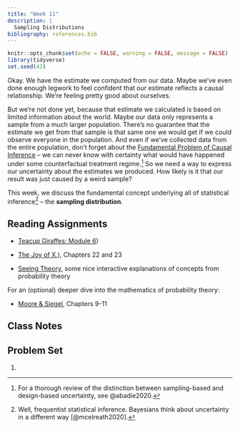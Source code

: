 ```yaml
---
title: "Week 11"
description: |
  Sampling Distributions
bibliography: references.bib
---
```


```r
knitr::opts_chunk$set(echo = FALSE, warning = FALSE, message = FALSE)
library(tidyverse)
set.seed(42)
```

Okay. We have the estimate we computed from our data. Maybe we've even done enough legwork to feel confident that our estimate reflects a causal relationship. We're feeling pretty good about ourselves.

But we're not done yet, because that estimate we calculated is based on limited information about the world. Maybe our data only represents a sample from a much larger population. There's no guarantee that the estimate we get from that sample is that same one we would get if we could observe everyone in the population. And even if we've collected data from the entire population, don't forget about the [Fundamental Problem of Causal Inference](week-08.html) -- we can never know with certainty what would have happened under some counterfactual treatment regime.[^1] So we need a way to express our uncertainty about the estimates we produced. How likely is it that our result was just caused by a weird sample?

[^1]: For a thorough review of the distinction between sampling-based and design-based uncertainty, see @abadie2020.

This week, we discuss the fundamental concept underlying all of statistical inference[^2] -- the **sampling distribution**.

[^2]: Well, frequentist statistical inference. Bayesians think about uncertainty in a different way [@mcelreath2020].

## Reading Assignments

-    [Teacup Giraffes: Module 6](https://tinystats.github.io/teacups-giraffes-and-statistics/06_standardError.html))

-   [The Joy of X](https://ebookcentral.proquest.com/lib/ugalib/reader.action?docID=3304559),), Chapters 22 and 23

-   [Seeing Theory](https://seeing-theory.brown.edu/), some nice interactive explanations of concepts from probability theory

For an (optional) deeper dive into the mathematics of probability theory:

-   [Moore & Siegel](https://ebookcentral.proquest.com/lib/ugalib/reader.action?docID=1205618), Chapters 9-11

## Class Notes

## Problem Set

1.  
